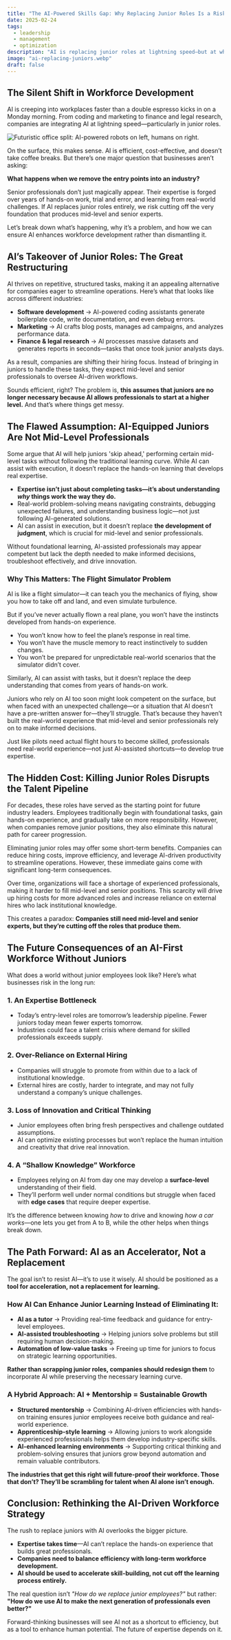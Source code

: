```yaml
---
title: "The AI-Powered Skills Gap: Why Replacing Junior Roles Is a Risky Bet"
date: 2025-02-24
tags:
  - leadership
  - management
  - optimization
description: "AI is replacing junior roles at lightning speed—but at what cost? Without entry-level positions, we risk losing the next generation of experts. Here is how b..."
image: "ai-replacing-juniors.webp"
draft: false
---
```








## The Silent Shift in Workforce Development

AI is creeping into workplaces faster than a double espresso kicks in on a
Monday morning. From coding and marketing to finance and legal research,
companies are integrating AI at lightning speed—particularly in junior roles.

![Futuristic office split: AI-powered robots on left, humans on right.](ai-replacing-juniors.webp)

On the surface, this makes sense. AI is efficient, cost-effective, and doesn’t
take coffee breaks. But there’s one major question that businesses aren’t
asking:

**What happens when we remove the entry points into an industry?**

Senior professionals don’t just magically appear. Their expertise is forged over
years of hands-on work, trial and error, and learning from real-world
challenges. If AI replaces junior roles entirely, we risk cutting off the very
foundation that produces mid-level and senior experts.

Let’s break down what’s happening, why it’s a problem, and how we can ensure AI
enhances workforce development rather than dismantling it.

## AI’s Takeover of Junior Roles: The Great Restructuring

AI thrives on repetitive, structured tasks, making it an appealing alternative
for companies eager to streamline operations. Here’s what that looks like across
different industries:

- **Software development** → AI-powered coding assistants generate boilerplate
  code, write documentation, and even debug errors.
- **Marketing** → AI crafts blog posts, manages ad campaigns, and analyzes
  performance data.
- **Finance & legal research** → AI processes massive datasets and generates
  reports in seconds—tasks that once took junior analysts days.

As a result, companies are shifting their hiring focus. Instead of bringing in
juniors to handle these tasks, they expect mid-level and senior professionals to
oversee AI-driven workflows.

Sounds efficient, right? The problem is, **this assumes that juniors are no
longer necessary because AI allows professionals to start at a higher level.**
And that’s where things get messy.

## The Flawed Assumption: AI-Equipped Juniors Are Not Mid-Level Professionals

Some argue that AI will help juniors 'skip ahead,' performing certain mid-level
tasks without following the traditional learning curve. While AI can assist with
execution, it doesn’t replace the hands-on learning that develops real
expertise.

- **Expertise isn’t just about completing tasks—it’s about understanding _why_
  things work the way they do.**
- Real-world problem-solving means navigating constraints, debugging unexpected
  failures, and understanding business logic—not just following AI-generated
  solutions.
- AI can assist in execution, but it doesn’t replace **the development of
  judgment**, which is crucial for mid-level and senior professionals.

Without foundational learning, AI-assisted professionals may appear competent
but lack the depth needed to make informed decisions, troubleshoot effectively,
and drive innovation.

### Why This Matters: The Flight Simulator Problem

AI is like a flight simulator—it can teach you the mechanics of flying, show you
how to take off and land, and even simulate turbulence.

But if you’ve never actually flown a real plane, you won’t have the instincts
developed from hands-on experience.

- You won’t know how to feel the plane’s response in real time.
- You won’t have the muscle memory to react instinctively to sudden changes.
- You won’t be prepared for unpredictable real-world scenarios that the
  simulator didn’t cover.

Similarly, AI can assist with tasks, but it doesn’t replace the deep
understanding that comes from years of hands-on work.

Juniors who rely on AI too soon might look competent on the surface, but when
faced with an unexpected challenge—or a situation that AI doesn’t have a
pre-written answer for—they’ll struggle. That’s because they haven’t built the
real-world experience that mid-level and senior professionals rely on to make
informed decisions.

Just like pilots need actual flight hours to become skilled, professionals need
real-world experience—not just AI-assisted shortcuts—to develop true expertise.

## The Hidden Cost: Killing Junior Roles Disrupts the Talent Pipeline

For decades, these roles have served as the starting point for future industry
leaders. Employees traditionally begin with foundational tasks, gain hands-on
experience, and gradually take on more responsibility. However, when companies
remove junior positions, they also eliminate this natural path for career
progression.

Eliminating junior roles may offer some short-term benefits. Companies can
reduce hiring costs, improve efficiency, and leverage AI-driven productivity to
streamline operations. However, these immediate gains come with significant
long-term consequences.

Over time, organizations will face a shortage of experienced professionals,
making it harder to fill mid-level and senior positions. This scarcity will
drive up hiring costs for more advanced roles and increase reliance on external
hires who lack institutional knowledge.

This creates a paradox: **Companies still need mid-level and senior experts, but
they’re cutting off the roles that produce them.**

## The Future Consequences of an AI-First Workforce Without Juniors

What does a world without junior employees look like? Here’s what businesses
risk in the long run:

### 1. An Expertise Bottleneck

- Today’s entry-level roles are tomorrow’s leadership pipeline. Fewer juniors
  today mean fewer experts tomorrow.
- Industries could face a talent crisis where demand for skilled professionals
  exceeds supply.

### 2. Over-Reliance on External Hiring

- Companies will struggle to promote from within due to a lack of institutional
  knowledge.
- External hires are costly, harder to integrate, and may not fully understand a
  company’s unique challenges.

### 3. Loss of Innovation and Critical Thinking

- Junior employees often bring fresh perspectives and challenge outdated
  assumptions.
- AI can optimize existing processes but won’t replace the human intuition and
  creativity that drive real innovation.

### 4. A “Shallow Knowledge” Workforce

- Employees relying on AI from day one may develop a **surface-level**
  understanding of their field.
- They’ll perform well under normal conditions but struggle when faced with
  **edge cases** that require deeper expertise.

It’s the difference between knowing _how_ to drive and knowing _how a car
works_—one lets you get from A to B, while the other helps when things break
down.

## The Path Forward: AI as an Accelerator, Not a Replacement

The goal isn’t to resist AI—it’s to use it wisely. AI should be positioned as a
**tool for acceleration, not a replacement for learning.**

### How AI Can Enhance Junior Learning Instead of Eliminating It:

- **AI as a tutor** → Providing real-time feedback and guidance for entry-level
  employees.
- **AI-assisted troubleshooting** → Helping juniors solve problems but still
  requiring human decision-making.
- **Automation of low-value tasks** → Freeing up time for juniors to focus on
  strategic learning opportunities.

**Rather than scrapping junior roles, companies should redesign them** to
incorporate AI while preserving the necessary learning curve.

### A Hybrid Approach: AI + Mentorship = Sustainable Growth

- **Structured mentorship** → Combining AI-driven efficiencies with hands-on
  training ensures junior employees receive both guidance and real-world
  experience.
- **Apprenticeship-style learning** → Allowing juniors to work alongside
  experienced professionals helps them develop industry-specific skills.
- **AI-enhanced learning environments** → Supporting critical thinking and
  problem-solving ensures that juniors grow beyond automation and remain
  valuable contributors.

**The industries that get this right will future-proof their workforce. Those
that don’t? They’ll be scrambling for talent when AI alone isn’t enough.**

## Conclusion: Rethinking the AI-Driven Workforce Strategy

The rush to replace juniors with AI overlooks the bigger picture.

- **Expertise takes time**—AI can’t replace the hands-on experience that builds
  great professionals.
- **Companies need to balance efficiency with long-term workforce development.**
- **AI should be used to accelerate skill-building, not cut off the learning
  process entirely.**

The real question isn’t _"How do we replace junior employees?"_ but rather:
**"How do we use AI to make the next generation of professionals even better?"**

Forward-thinking businesses will see AI not as a shortcut to efficiency, but as
a tool to enhance human potential. The future of expertise depends on it.
